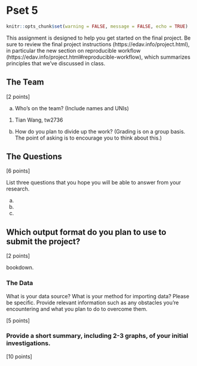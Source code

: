 # Pset 5
```r
knitr::opts_chunk$set(warning = FALSE, message = FALSE, echo = TRUE)
```

This assignment is designed to help you get started on the final project. Be sure to review the final project instructions (https://edav.info/project.html), in particular the new section on reproducible workflow (https://edav.info/project.html#reproducible-workflow), which summarizes principles that we've discussed in class.
    
## The Team

[2 points]

a) Who's on the team? (Include names and UNIs)
1. Tian Wang, tw2736


b) How do you plan to divide up the work? (Grading is on a group basis. The point of asking is to encourage you to think about this.)


## The Questions

[6 points]

List three questions that you hope you will be able to answer from your research.

a)

b)

c)

## Which output format do you plan to use to submit the project? 

[2 points]

bookdown. 

### The Data

What is your data source?  What is your method for importing data? Please be specific. Provide relevant information such as any obstacles you're encountering and what you plan to do to overcome them.

[5 points]



### Provide a short summary, including 2-3 graphs, of your initial investigations. 

[10 points]


